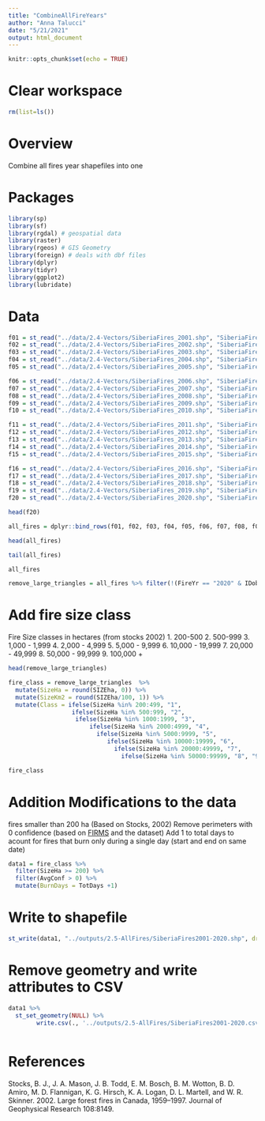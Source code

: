 ```yaml
---
title: "CombineAllFireYears"
author: "Anna Talucci"
date: "5/21/2021"
output: html_document
---
```


```r
knitr::opts_chunk$set(echo = TRUE)
```

# Clear workspace

```r
rm(list=ls()) 
```

# Overview

Combine all fires year shapefiles into one

# Packages

```r
library(sp)
library(sf)
library(rgdal) # geospatial data
library(raster)
library(rgeos) # GIS Geometry
library(foreign) # deals with dbf files
library(dplyr)
library(tidyr)
library(ggplot2)
library(lubridate)
```


# Data

```r
f01 = st_read("../data/2.4-Vectors/SiberiaFires_2001.shp", "SiberiaFires_2001") 
f02 = st_read("../data/2.4-Vectors/SiberiaFires_2002.shp", "SiberiaFires_2002") 
f03 = st_read("../data/2.4-Vectors/SiberiaFires_2003.shp", "SiberiaFires_2003") 
f04 = st_read("../data/2.4-Vectors/SiberiaFires_2004.shp", "SiberiaFires_2004") 
f05 = st_read("../data/2.4-Vectors/SiberiaFires_2005.shp", "SiberiaFires_2005") 
```

```r
f06 = st_read("../data/2.4-Vectors/SiberiaFires_2006.shp", "SiberiaFires_2006") 
f07 = st_read("../data/2.4-Vectors/SiberiaFires_2007.shp", "SiberiaFires_2007") 
f08 = st_read("../data/2.4-Vectors/SiberiaFires_2008.shp", "SiberiaFires_2008") 
f09 = st_read("../data/2.4-Vectors/SiberiaFires_2009.shp", "SiberiaFires_2009") 
f10 = st_read("../data/2.4-Vectors/SiberiaFires_2010.shp", "SiberiaFires_2010") 
```

```r
f11 = st_read("../data/2.4-Vectors/SiberiaFires_2011.shp", "SiberiaFires_2011") 
f12 = st_read("../data/2.4-Vectors/SiberiaFires_2012.shp", "SiberiaFires_2012") 
f13 = st_read("../data/2.4-Vectors/SiberiaFires_2013.shp", "SiberiaFires_2013") 
f14 = st_read("../data/2.4-Vectors/SiberiaFires_2014.shp", "SiberiaFires_2014") 
f15 = st_read("../data/2.4-Vectors/SiberiaFires_2015.shp", "SiberiaFires_2015") 
```

```r
f16 = st_read("../data/2.4-Vectors/SiberiaFires_2016.shp", "SiberiaFires_2016") 
f17 = st_read("../data/2.4-Vectors/SiberiaFires_2017.shp", "SiberiaFires_2017") 
f18 = st_read("../data/2.4-Vectors/SiberiaFires_2018.shp", "SiberiaFires_2018") 
f19 = st_read("../data/2.4-Vectors/SiberiaFires_2019.shp", "SiberiaFires_2019") 
f20 = st_read("../data/2.4-Vectors/SiberiaFires_2020.shp", "SiberiaFires_2020") 
```

```r
head(f20)
```

```r
all_fires = dplyr::bind_rows(f01, f02, f03, f04, f05, f06, f07, f08, f09, f10, f11, f12, f13, f14, f15, f16, f17, f18, f19, f20)
```

```r
head(all_fires)
```

```r
tail(all_fires)
```







```r
all_fires
```

```r
remove_large_triangles = all_fires %>% filter(!(FireYr == "2020" & IDobj=="3532")) %>% filter(!(FireYr == "2014" & IDobj=="2147"))
```





# Add fire size class


Fire Size classes in hectares (from stocks 2002)
1.  200-500
2.  500-999
3.  1,000 - 1,999
4.  2,000 - 4,999
5.  5,000 - 9,999
6.  10,000 - 19,999
7.  20,000 - 49,999
8.  50,000 - 99,999
9.  100,000 +

```r
head(remove_large_triangles)
```



```r

fire_class = remove_large_triangles  %>% 
  mutate(SizeHa = round(SIZEha, 0)) %>% 
  mutate(SizeKm2 = round(SIZEha/100, 1)) %>%
  mutate(Class = ifelse(SizeHa %in% 200:499, "1",
                  ifelse(SizeHa %in% 500:999, "2",
                   ifelse(SizeHa %in% 1000:1999, "3",
                       ifelse(SizeHa %in% 2000:4999, "4",
                         ifelse(SizeHa %in% 5000:9999, "5",
                            ifelse(SizeHa %in% 10000:19999, "6",
                              ifelse(SizeHa %in% 20000:49999, "7",
                                ifelse(SizeHa %in% 50000:99999, "8", "9")))))))))

fire_class
```

# Addition Modifications to the data
fires smaller than 200 ha (Based on Stocks, 2002)
Remove perimeters with 0 confidence (based on [FIRMS](https://earthdata.nasa.gov/faq/firms-faq) and the dataset)
Add 1 to total days to acount for fires that burn only during a single day (start and end on same date)

```r
data1 = fire_class %>% 
  filter(SizeHa >= 200) %>%
  filter(AvgConf > 0) %>%
  mutate(BurnDays = TotDays +1)

```

# Write to shapefile
```r
st_write(data1, "../outputs/2.5-AllFires/SiberiaFires2001-2020.shp", driver="ESRI Shapefile") 
```

# Remove geometry and write attributes to CSV
```r
data1 %>% 
  st_set_geometry(NULL) %>% 
        write.csv(., '../outputs/2.5-AllFires/SiberiaFires2001-2020.csv',  row.names = FALSE)
  
```

# References
Stocks, B. J., J. A. Mason, J. B. Todd, E. M. Bosch, B. M. Wotton, B. D. Amiro, M. D. Flannigan, K. G. Hirsch, K. A. Logan, D. L. Martell, and W. R. Skinner. 2002. Large forest fires in Canada, 1959–1997. Journal of Geophysical Research 108:8149.